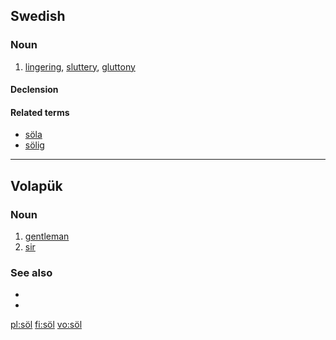 {{also|Appendix:Variations of "sol"}}
==Swedish==

===Noun===
{{sv-noun|g=n}}

# [[lingering]], [[sluttery]], [[gluttony]]

====Declension====
{{sv-noun-unc-irreg-n|2=sölet}}

====Related terms====
* [[söla]]
* [[sölig]]

----

==Volapük==

===Noun===
{{infl|vo|noun}}

# [[gentleman]]
# [[sir]]

===See also===
* {{l|vo|sioyr}}
* {{l|vo|siör}}

[[pl:söl]]
[[fi:söl]]
[[vo:söl]]